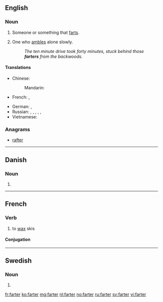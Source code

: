 ==English==

===Noun===
{{en-noun}}

# Someone or something that [[fart]]s.
# {{context|dialectal|lang=en}} One who [[amble]]s alone slowly.
#: ''The ten minute drive took forty minutes, stuck behind those '''farters''' from the backwoods.''

====Translations====
{{trans-top|s/he who farts}}
* Chinese:
*: Mandarin: {{t|cmn|放屁者|tr=fàngpìzhě|sc=Hani}}
* French: {{t+|fr|péteur|m}}, {{t|fr|péteuse|f}}
{{trans-mid}}
* German: {{t|de|Furzer|m}}, {{t|de|Furzerin|f}}
* Russian: {{t|ru|пердун|m|tr=perdún|sc=Cyrl}}, {{t|ru|пердунья|f|tr=perdúnʹja|sc=Cyrl}}, {{t|ru|пердушка|f|tr=perdúška|sc=Cyrl}}, {{t|ru|бздун|m|tr=bzdun|sc=Cyrl}}, {{t|ru|бздунья|f|tr=bzdúnʹja|sc=Cyrl}}, {{t|ru|бздушка|f|tr=bzdúška|sc=Cyrl}}
* Vietnamese: {{t|vi|bôi mỡ}}
{{trans-bottom}}

===Anagrams===
* [[rafter#English|rafter]]

----

==Danish==

===Noun===
{{head|da|noun form|g=c}}

# {{form of|plural indefinite|fart|lang=da}}

----

==French==

===Verb===
{{fr-verb}}

# to [[wax]] skis

====Conjugation====
{{fr-conj-er|fart|avoir}}

----

==Swedish==

===Noun===
{{head|sv|noun form}}

# {{sv-noun-form-indef-pl|fart}}

[[fr:farter]]
[[ko:farter]]
[[mg:farter]]
[[nl:farter]]
[[no:farter]]
[[ru:farter]]
[[sv:farter]]
[[vi:farter]]
